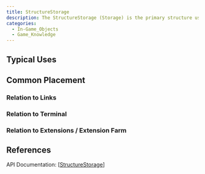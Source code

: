 ```yaml
---
title: StructureStorage
description: The StructureStorage (Storage) is the primary structure used to store Resources in each room. It is available to build at Room Control Level 4. Only one can be built per room, but it will store up to 1 million resources. It inherits from OwnedStructure, Structure and RoomObject.
categories:
  - In-Game_Objects
  - Game_Knowledge
---
```


## Typical Uses

## Common Placement

### Relation to Links

### Relation to Terminal

### Relation to Extensions / Extension Farm

## References

API Documentation: [[StructureStorage](https://docs.screeps.com/api/#StructureStorage)]
